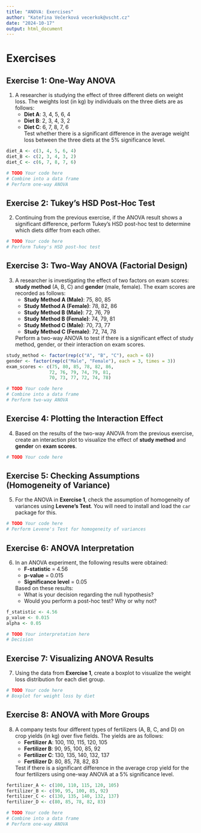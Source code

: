 ```yaml
---
title: "ANOVA: Exercises"
author: "Kateřina Večerková vecerkok@vscht.cz"
date: "2024-10-17"
output: html_document
---
```


# Exercises

## **Exercise 1: One-Way ANOVA**
1. A researcher is studying the effect of three different diets on weight loss. The weights lost (in kg) by individuals on the three diets are as follows:
    - **Diet A**: 3, 4, 5, 6, 4  
    - **Diet B**: 2, 3, 4, 3, 2  
    - **Diet C**: 6, 7, 8, 7, 6  
    Test whether there is a significant difference in the average weight loss between the three diets at the 5% significance level.

```r
diet_A <- c(3, 4, 5, 6, 4)
diet_B <- c(2, 3, 4, 3, 2)
diet_C <- c(6, 7, 8, 7, 6)

# TODO Your code here
# Combine into a data frame
# Perform one-way ANOVA
```

## **Exercise 2: Tukey’s HSD Post-Hoc Test**
2. Continuing from the previous exercise, if the ANOVA result shows a significant difference, perform Tukey’s HSD post-hoc test to determine which diets differ from each other.

```r
# TODO Your code here
# Perform Tukey's HSD post-hoc test
```

## **Exercise 3: Two-Way ANOVA (Factorial Design)**
3. A researcher is investigating the effect of two factors on exam scores: **study method** (A, B, C) and **gender** (male, female). The exam scores are recorded as follows:
    - **Study Method A (Male)**: 75, 80, 85  
    - **Study Method A (Female)**: 78, 82, 86  
    - **Study Method B (Male)**: 72, 76, 79  
    - **Study Method B (Female)**: 74, 79, 81  
    - **Study Method C (Male)**: 70, 73, 77  
    - **Study Method C (Female)**: 72, 74, 78  
   
    Perform a two-way ANOVA to test if there is a significant effect of study method, gender, or their interaction on exam scores.

```r
study_method <- factor(rep(c("A", "B", "C"), each = 6))
gender <- factor(rep(c("Male", "Female"), each = 3, times = 3))
exam_scores <- c(75, 80, 85, 78, 82, 86, 
                72, 76, 79, 74, 79, 81,
                70, 73, 77, 72, 74, 78)

# TODO Your code here
# Combine into a data frame
# Perform two-way ANOVA
```

## **Exercise 4: Plotting the Interaction Effect**
4. Based on the results of the two-way ANOVA from the previous exercise, create an interaction plot to visualize the effect of **study method** and **gender** on **exam scores**.

```r
# TODO Your code here
```

## **Exercise 5: Checking Assumptions (Homogeneity of Variance)**
5. For the ANOVA in **Exercise 1**, check the assumption of homogeneity of variances using **Levene’s Test**. You will need to install and load the `car` package for this.

```r
# TODO Your code here
# Perform Levene's Test for homogeneity of variances
```

## **Exercise 6: ANOVA Interpretation**
6. In an ANOVA experiment, the following results were obtained:
    - **F-statistic** = 4.56  
    - **p-value** = 0.015  
    - **Significance level** = 0.05  
    
    Based on these results:
    - What is your decision regarding the null hypothesis?
    - Would you perform a post-hoc test? Why or why not?

```r
f_statistic <- 4.56
p_value <- 0.015
alpha <- 0.05

# TODO Your interpretation here
# Decision
```

## **Exercise 7: Visualizing ANOVA Results**
7. Using the data from **Exercise 1**, create a boxplot to visualize the weight loss distribution for each diet group.

```r
# TODO Your code here
# Boxplot for weight loss by diet
```

## **Exercise 8: ANOVA with More Groups**
8. A company tests four different types of fertilizers (A, B, C, and D) on crop yields (in kg) over five fields. The yields are as follows:
    - **Fertilizer A**: 100, 110, 115, 120, 105  
    - **Fertilizer B**: 90, 95, 100, 85, 92  
    - **Fertilizer C**: 130, 135, 140, 132, 137  
    - **Fertilizer D**: 80, 85, 78, 82, 83  
    
    Test if there is a significant difference in the average crop yield for the four fertilizers using one-way ANOVA at a 5% significance level.

```r
fertilizer_A <- c(100, 110, 115, 120, 105)
fertilizer_B <- c(90, 95, 100, 85, 92)
fertilizer_C <- c(130, 135, 140, 132, 137)
fertilizer_D <- c(80, 85, 78, 82, 83)

# TODO Your code here
# Combine into a data frame
# Perform one-way ANOVA
```
